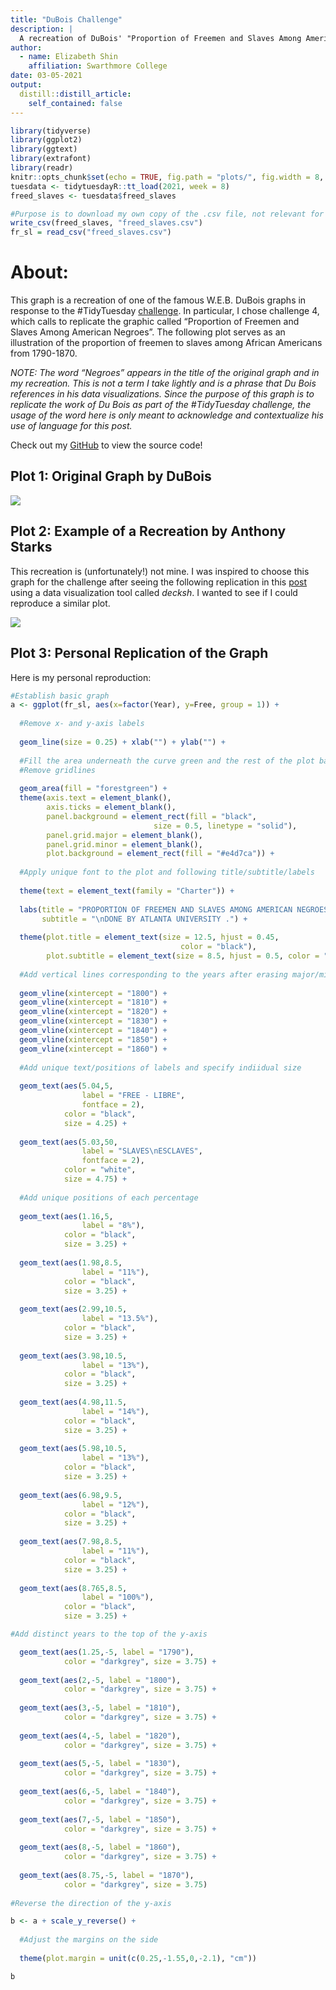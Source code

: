 ```yaml
---
title: "DuBois Challenge"
description: |
  A recreation of DuBois' "Proportion of Freemen and Slaves Among American Negroes" for #TidyTuesday week of Feb 16, 2021
author:
  - name: Elizabeth Shin
    affiliation: Swarthmore College
date: 03-05-2021
output:
  distill::distill_article:
    self_contained: false
---
```


```r
library(tidyverse)
library(ggplot2)
library(ggtext)
library(extrafont)
library(readr)
knitr::opts_chunk$set(echo = TRUE, fig.path = "plots/", fig.width = 8, fig.height =5)
tuesdata <- tidytuesdayR::tt_load(2021, week = 8)
freed_slaves <- tuesdata$freed_slaves
```

```r
#Purpose is to download my own copy of the .csv file, not relevant for replicating the graph
write_csv(freed_slaves, "freed_slaves.csv")
fr_sl = read_csv("freed_slaves.csv")
```

# About:

This graph is a recreation of one of the famous W.E.B. DuBois graphs in response to the #TidyTuesday [challenge](https://github.com/rfordatascience/tidytuesday/blob/master/data/2021/2021-02-16/readme.md). In particular, I chose challenge 4, which calls to replicate the graphic called "Proportion of Freemen and Slaves Among American Negroes". The following plot serves as an illustration of the proportion of freemen to slaves among African Americans from 1790-1870. 

*NOTE: The word “Negroes” appears in the title of the original graph and in my recreation. This is not a term I take lightly and is a phrase that Du Bois references in his data visualizations. Since the purpose of this graph is to replicate the work of Du Bois as part of the #TidyTuesday challenge, the usage of the word here is only meant to acknowledge and contextualize his use of language for this post.*


Check out my [GitHub](https://github.com/Eli2022/TidyTuesday) to view the source code!

## Plot 1: Original Graph by DuBois

![](https://c1.staticflickr.com/1/761/31921182614_e254f823aa_o.jpg)

## Plot 2: Example of a Recreation by Anthony Starks

This recreation is (unfortunately!) not mine. I was inspired to choose this graph for the challenge after seeing the following replication in this [post](https://medium.com/nightingale/recreating-w-e-b-du-boiss-data-portraits-87dd36096f34) using a data visualization tool called *decksh*. I wanted to see if I could reproduce a similar plot.

![](https://miro.medium.com/max/629/1*MGfFep2KmFjJ4Bcm5YGsVQ.png)

## Plot 3: Personal Replication of the Graph

Here is my personal reproduction:

```r
#Establish basic graph
a <- ggplot(fr_sl, aes(x=factor(Year), y=Free, group = 1)) +
  
  #Remove x- and y-axis labels
  
  geom_line(size = 0.25) + xlab("") + ylab("") + 
  
  #Fill the area underneath the curve green and the rest of the plot background black to mimic DuBois color design
  #Remove gridlines
  
  geom_area(fill = "forestgreen") +
  theme(axis.text = element_blank(),
        axis.ticks = element_blank(),
        panel.background = element_rect(fill = "black",
                                size = 0.5, linetype = "solid"),
        panel.grid.major = element_blank(),
        panel.grid.minor = element_blank(),
        plot.background = element_rect(fill = "#e4d7ca")) +
  
  #Apply unique font to the plot and following title/subtitle/labels
  
  theme(text = element_text(family = "Charter")) +
  
  labs(title = "PROPORTION OF FREEMEN AND SLAVES AMONG AMERICAN NEGROES .\n\nPROPORTION DES NÈGRES LIBRES ET DES ESCLAVES EN AMÉRIQUE .",
       subtitle = "\nDONE BY ATLANTA UNIVERSITY .") +
  
  theme(plot.title = element_text(size = 12.5, hjust = 0.45,
                                      color = "black"),
        plot.subtitle = element_text(size = 8.5, hjust = 0.5, color = "black")) +
  
  #Add vertical lines corresponding to the years after erasing major/minor grid lines
  
  geom_vline(xintercept = "1800") +
  geom_vline(xintercept = "1810") +
  geom_vline(xintercept = "1820") +
  geom_vline(xintercept = "1830") +
  geom_vline(xintercept = "1840") +
  geom_vline(xintercept = "1850") +
  geom_vline(xintercept = "1860") +
  
  #Add unique text/positions of labels and specify indiidual size
  
  geom_text(aes(5.04,5,      
                label = "FREE - LIBRE",
                fontface = 2),
            color = "black",
            size = 4.25) +
  
  geom_text(aes(5.03,50,
                label = "SLAVES\nESCLAVES",
                fontface = 2),
            color = "white",
            size = 4.75) +
  
  #Add unique positions of each percentage
  
  geom_text(aes(1.16,5,
                label = "8%"),
            color = "black",
            size = 3.25) +
  
  geom_text(aes(1.98,8.5,
                label = "11%"),
            color = "black",
            size = 3.25) +
  
  geom_text(aes(2.99,10.5,
                label = "13.5%"),
            color = "black",
            size = 3.25) +
  
  geom_text(aes(3.98,10.5,
                label = "13%"),
            color = "black",
            size = 3.25) +
  
  geom_text(aes(4.98,11.5,
                label = "14%"),
            color = "black",
            size = 3.25) +
  
  geom_text(aes(5.98,10.5,
                label = "13%"),
            color = "black",
            size = 3.25) +
  
  geom_text(aes(6.98,9.5,
                label = "12%"),
            color = "black",
            size = 3.25) +
  
  geom_text(aes(7.98,8.5,
                label = "11%"),
            color = "black",
            size = 3.25) +
  
  geom_text(aes(8.765,8.5,
                label = "100%"),
            color = "black",
            size = 3.25) +

#Add distinct years to the top of the y-axis

  geom_text(aes(1.25,-5, label = "1790"),
            color = "darkgrey", size = 3.75) +
  
  geom_text(aes(2,-5, label = "1800"),
            color = "darkgrey", size = 3.75) +
  
  geom_text(aes(3,-5, label = "1810"),
            color = "darkgrey", size = 3.75) +
  
  geom_text(aes(4,-5, label = "1820"),
            color = "darkgrey", size = 3.75) +
  
  geom_text(aes(5,-5, label = "1830"),
            color = "darkgrey", size = 3.75) +
  
  geom_text(aes(6,-5, label = "1840"),
            color = "darkgrey", size = 3.75) +
  
  geom_text(aes(7,-5, label = "1850"),
            color = "darkgrey", size = 3.75) +
  
  geom_text(aes(8,-5, label = "1860"),
            color = "darkgrey", size = 3.75) +
  
  geom_text(aes(8.75,-5, label = "1870"),
            color = "darkgrey", size = 3.75) 
  
#Reverse the direction of the y-axis

b <- a + scale_y_reverse() + 
  
  #Adjust the margins on the side
  
  theme(plot.margin = unit(c(0.25,-1.55,0,-2.1), "cm"))

b
```